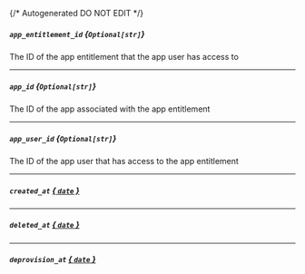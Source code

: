 {/* Autogenerated DO NOT EDIT  */}
##### `app_entitlement_id` *{`Optional[str]`}*
The ID of the app entitlement that the app user has access to

---
##### `app_id` *{`Optional[str]`}*
The ID of the app associated with the app entitlement

---
##### `app_user_id` *{`Optional[str]`}*
The ID of the app user that has access to the app entitlement

---
##### `created_at` [*{ `date` }*](https://docs.python.org/3/library/datetime.html#date-objects)

---
##### `deleted_at` [*{ `date` }*](https://docs.python.org/3/library/datetime.html#date-objects)

---
##### `deprovision_at` [*{ `date` }*](https://docs.python.org/3/library/datetime.html#date-objects)

